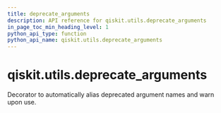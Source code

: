 ```yaml
---
title: deprecate_arguments
description: API reference for qiskit.utils.deprecate_arguments
in_page_toc_min_heading_level: 1
python_api_type: function
python_api_name: qiskit.utils.deprecate_arguments
---
```


# qiskit.utils.deprecate\_arguments

<Function id="qiskit.utils.deprecate_arguments" github="https://github.com/qiskit/qiskit/tree/stable/0.20/qiskit/utils/deprecation.py" signature="deprecate_arguments(kwarg_map)">
  Decorator to automatically alias deprecated argument names and warn upon use.
</Function>

